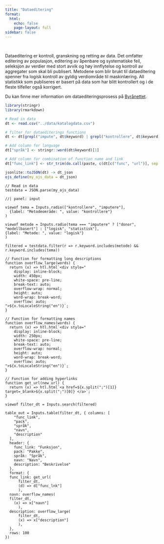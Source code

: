 ```yaml
---
title: "Dataeditering"
format:
  html:
    echo: false
    page-layout: full
sidebar: false
---
```

<br>

Dataeditering er kontroll, granskning og retting av data. Det omfatter editering av populasjon, editering av åpenbare og systematiske feil, seleksjon av verdier med stort avvik og høy innflytelse og kontroll av aggregater som skal bli publisert. Metodene som blir brukt til dataeditering spenner fra logisk kontroll av gyldig verdiområde til maskinlæring. All statistikk som publiseres er basert på data som har blitt kontrollert og i de fleste tilfeller også korrigert. 

Du kan finne mer information om dataediteringsprosess på [Byrånettet](https://ssbno.sharepoint.com/sites/Metodikkistatistikkproduksjonen/SitePages/Dataeditering.aspx). 


```r
library(stringr)
library(rmarkdown)

# Read in data
dt <- read.csv("../data/katalogdata.csv")

# filter for dataediterings functions
dt <- dt[grepl("impute", dt$keyword) | grepl("kontrollere", dt$keyword), ]

# Add column for language
dt["språk"] <- stringr::word(dt$keyword)[1]

# Add column for combination of function name and link
dt["func_link"] <- str_trim(do.call(paste, c(dt[c("func", "url")], sep = ";")))

jsonlite::toJSON(dt) -> dt_json
ojs_define(my_ojs_data = dt_json)
```

```ojs
// Read in data
testdata = JSON.parse(my_ojs_data)
```

```ojs
//| panel: input
  
viewof tema = Inputs.radio(["kontrollere", "imputere"],
  {label: "Metodeområde: ", value: "kontrollere"} 
)

viewof metode = Inputs.radio(tema === "imputere" ? ["donor", "modellbasert"] : ["logisk", "statistisk"],
{label: "Metode: ", value: "logisk"}
)

```



```ojs

filtered = testdata.filter(r => r.keyword.includes(metode) && r.keyword.includes(tema))

```

```ojs

// Function for formatting long descriptions
function overflow_large(words) {
  return (x) => htl.html`<div style="
    display: inline-block;
    width: 450px;
    white-space: pre-line;
    break-text: auto;
    overflow-wrap: normal;
    height: auto;
    word-wrap: break-word;
    overflow: auto;
">${x.toLocaleString("en")}`;
}

// Function for formatting names
function overflow_names(words) {
  return (x) => htl.html`<div style="
    display: inline-block;
    width: 250px;
    white-space: pre-line;
    break-text: auto;
    overflow-wrap: normal;
    height: auto;
    word-wrap: break-word;
    overflow: auto;
">${x.toLocaleString("en")}`;
}

// Function for adding hyperlinks
function get_url(new_url) {
  return (x) => htl.html`<a href=${x.split(";")[1]} target=_blank>${x.split(";")[0]} </a>`;
}

```

```ojs
viewof filter_dt = Inputs.search(filtered)

table_out = Inputs.table(filter_dt, { columns: [
    "func_link",
    "pack",
    "språk",
    "navn",
    "description"
  ],
  header: {
    func_link: "Funksjon",
    pack: "Pakke",
    språk: "Språk",
    navn: "Navn",
    description: "Beskrivelse"
  },
  format: {
  func_link: get_url(
      filter_dt, 
      (d) => d["func_lnk"]
      ),
  navn: overflow_names(
  filter_dt,
    (x) => x["navn"]
      ),
  description: overflow_large(
      filter_dt,
      (x) => x["description"]
      ),
  },
  rows: 100
})

```

